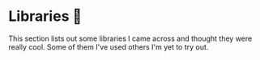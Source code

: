 # Libraries 🧰

This section lists out some libraries I came across and thought they were really cool.
Some of them I've used others I'm yet to try out.
